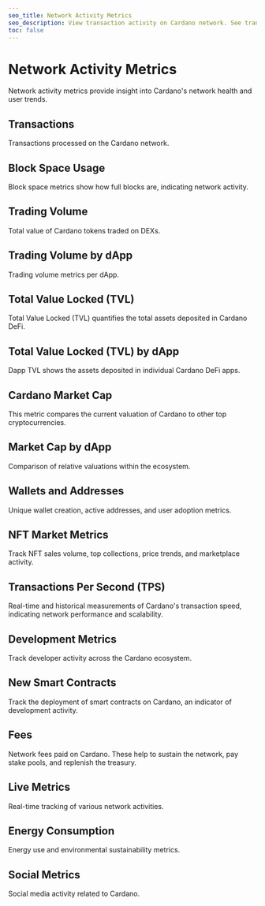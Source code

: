 ```yaml
---
seo_title: Network Activity Metrics
seo_description: View transaction activity on Cardano network. See transaction volume, addresses, TVL, and block space. Explore real-time metrics and long-term trends.
toc: false
---
```



# Network Activity Metrics

Network activity metrics provide insight into Cardano's network health and user trends.

## Transactions

Transactions processed on the Cardano network.

<DefaultDataTable projects={builders} filterBy="transaction_metrics" />

## Block Space Usage

Block space metrics show how full blocks are, indicating network activity.

<DefaultDataTable projects={builders} filterBy="blockspace_metrics" />

## Trading Volume

Total value of Cardano tokens traded on DEXs.

<DefaultDataTable projects={builders} filterBy="volume_metrics" />

## Trading Volume by dApp

Trading volume metrics per dApp.

<DefaultDataTable projects={builders} filterBy="dapp_volume_metrics" />

## Total Value Locked (TVL)

Total Value Locked (TVL) quantifies the total assets deposited in Cardano DeFi.

<DefaultDataTable projects={builders} filterBy="tvl_metrics" />

## Total Value Locked (TVL) by dApp

Dapp TVL shows the assets deposited in individual Cardano DeFi apps.

<DefaultDataTable projects={builders} filterBy="dapp_tvl_metrics" />

## Cardano Market Cap

This metric compares the current valuation of Cardano to other top cryptocurrencies.

<DefaultDataTable projects={builders} filterBy="market_metrics" />

## Market Cap by dApp

Comparison of relative valuations within the ecosystem.

<DefaultDataTable projects={builders} filterBy="dapp_market_metrics" />

## Wallets and Addresses

Unique wallet creation, active addresses, and user adoption metrics.

<DefaultDataTable projects={builders} filterBy="address_metrics" />

## NFT Market Metrics

Track NFT sales volume, top collections, price trends, and marketplace activity.

<DefaultDataTable projects={builders} filterBy="nft_market_metrics" />

## Transactions Per Second (TPS)

Real-time and historical measurements of Cardano's transaction speed, indicating network performance and scalability.

<DefaultDataTable projects={builders} filterBy="tps_metrics" />

## Development Metrics

Track developer activity across the Cardano ecosystem.

<DefaultDataTable projects={builders} filterBy="development_metrics" />

## New Smart Contracts

Track the deployment of smart contracts on Cardano, an indicator of development activity.

<DefaultDataTable projects={builders} filterBy="smart_contract_metrics" />

## Fees

Network fees paid on Cardano. These help to sustain the network, pay stake pools, and replenish the treasury.

<DefaultDataTable projects={builders} filterBy="fee_metrics" />

## Live Metrics

Real-time tracking of various network activities.

<DefaultDataTable projects={builders} filterBy="live_metrics" />

## Energy Consumption

Energy use and environmental sustainability metrics.

<DefaultDataTable projects={builders} filterBy="energy_metrics" />

## Social Metrics

Social media activity related to Cardano.

<DefaultDataTable projects={builders} filterBy="social_metrics" />
